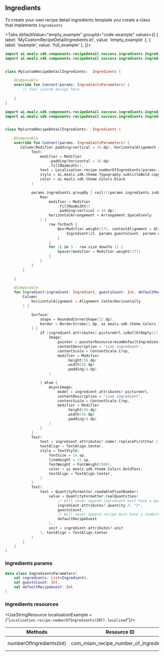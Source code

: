 
## Ingredients

To create your own recipe detail ingredients template you create a class that implements `Ingredients`

<Tabs defaultValue="empty_example" groupId="code-example"
values={[
{ label: 'MyCustomRecipeDetailIngredients.kt', value: 'empty_example' },
{ label: 'example', value: 'full_example' },
]}>
<TabItem value="empty_example">

```kotlin
import ai.mealz.sdk.components.recipeDetail.success.ingredients.Ingredients
import ai.mealz.sdk.components.recipeDetail.success.ingredients.IngredientsParameters


class MyCustomRecipeDetailIngredients:  Ingredients {

    @Composable
    override fun Content(params: IngredientsParameters) {
        // Your custom design here 
       
    }
}
```
</TabItem>
<TabItem value="full_example">

```kotlin
import ai.mealz.sdk.components.recipeDetail.success.ingredients.Ingredients
import ai.mealz.sdk.components.recipeDetail.success.ingredients.IngredientsParameters


class MyCustomRecipeDetailIngredients:  Ingredients {

    @Composable
    override fun Content(params: IngredientsParameters) {
       Column(Modifier.padding(vertical = 16.dp), horizontalAlignment = Alignment.CenterHorizontally) {
            Text(
                modifier = Modifier
                    .padding(horizontal = 16.dp)
                    .fillMaxWidth(),
                text = Localisation.recipe.numberOfIngredients(params.ingredients.size).localised,
                style = ai.mealz.sdk.theme.Typography.subtitleBold.copy(textAlign = TextAlign.Start),
                color = ai.mealz.sdk.theme.Colors.black
            )

            params.ingredients.groupBy { ceil(((params.ingredients.indexOf(it) + 1.0)) / 3.0) }.map { it.value }.forEach { row ->
                Row(
                    modifier = Modifier
                        .fillMaxWidth()
                        .padding(vertical = 16.dp),
                    horizontalArrangement = Arrangement.SpaceEvenly
                ) {
                    row.forEach {
                        Box(Modifier.weight(1f), contentAlignment = Alignment.Center) {
                            Ingredient(it, params.guestsCount, params.defaultRecipeGuest)
                        }
                    }
                    for (i in 3 - row.size downTo 1) {
                        Spacer(modifier = Modifier.weight(1f))
                    }
                }
            }
        }
       
    }

    @Composable
    fun Ingredient(ingredient: Ingredient, guestsCount: Int, defaultRecipeGuest: Int) {
        Column(
            horizontalAlignment = Alignment.CenterHorizontally
        ) {

            Surface(
                shape = RoundedCornerShape(32.dp),
                border = BorderStroke(1.dp, ai.mealz.sdk.theme.Colors.lightgrey)
            ) {
                if (ingredient.attributes?.pictureUrl.isNullOrEmpty()) {
                    Image(
                        painter = painterResource(miamDefaultIngredient),
                        contentDescription = "icon ingredient",
                        contentScale = ContentScale.Crop,
                        modifier = Modifier
                            .height(56.dp)
                            .width(56.dp)
                            .padding(4.dp)
                    )

                } else {
                    AsyncImage(
                        model = ingredient.attributes?.pictureUrl,
                        contentDescription = "icon ingredient",
                        contentScale = ContentScale.Crop,
                        modifier = Modifier
                            .height(56.dp)
                            .width(56.dp)
                            .padding(4.dp)
                    )
                }
            }
            Text(
                text = ingredient.attributes?.name?.replaceFirstChar { if (it.isLowerCase()) it.titlecase(Locale.ROOT) else it.toString() } ?: "",
                textAlign = TextAlign.Center,
                style = TextStyle(
                    fontSize = 14.sp,
                    lineHeight = 21.sp,
                    fontWeight = FontWeight(900),
                    color = ai.mealz.sdk.theme.Colors.boldText,
                    textAlign = TextAlign.Center,
                )
            )
            Text(
                text = QuantityFormatter.readableFloatNumber(
                    value = QuantityFormatter.realQuantities(
                        // Will never append ingredient must have a quantity
                        ingredient.attributes?.quantity ?: "1",
                        guestsCount,
                        // Will never append recipe must have a numberOfGuests
                        defaultRecipeGuest
                    ),
                    unit = ingredient.attributes?.unit
                ), textAlign = TextAlign.Center
            )
        }
    }
}
```
</TabItem>
</Tabs>

### Ingredients params 

```kotlin
data class IngredientsParameters(
    val ingredients: List<Ingredient>,
    val guestsCount: Int,
    val defaultRecipeGuest: Int
)
```

### Ingredients resources 


<UseStringResource   localisationExample = {"`Localisation.recipe.numberOfIngredients(INT).localised`"}/>


| Methods | Resource ID | Value Fr | Value Eng |
| - | - | - | - |
| numberOfIngredients(Int) | com_miam_recipe_number_of_ingredients | %d ingrédients | %d ingredients | 
